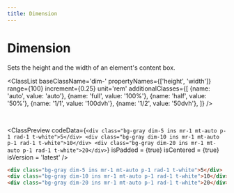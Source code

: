 ```yaml
---
title: Dimension
---
```



# Dimension

Sets the height and the width of an element's content box.

<ClassList 
  baseClassName='dim-' 
  propertyNames={['height', 'width']} 
  range={100} 
  increment={0.25} 
  unit='rem' 
  additionalClasses={[
    {name: 'auto', value: 'auto'},
    {name: 'full', value: '100%'},
    {name: 'half', value: '50%'},
    {name: '1/1', value: '100dvh'},
    {name: '1/2', value: '50dvh'},
  ]} 
/>

<br />

<ClassPreview
  codeData={`
    <div class="bg-gray dim-5 ins mr-1 mt-auto p-1 rad-1 t-white">5</div>
    <div class="bg-gray dim-10 ins mr-1 mt-auto p-1 rad-1 t-white">10</div>
    <div class="bg-gray dim-20 ins mr-1 mt-auto p-1 rad-1 t-white">20</div>
  `}
  isPadded = {true}
  isCentered = {true}
  isVersion = 'latest'
/>

```html
<div class="bg-gray dim-5 ins mr-1 mt-auto p-1 rad-1 t-white">5</div>
<div class="bg-gray dim-10 ins mr-1 mt-auto p-1 rad-1 t-white">10</div>
<div class="bg-gray dim-20 ins mr-1 mt-auto p-1 rad-1 t-white">20</div>
```